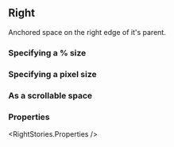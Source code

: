 

<CommonHeader />

<Meta of={RightStories} />

## Right

Anchored space on the right edge of it's parent.

### Specifying a % size

<Canvas of={RightStories.Default} />

### Specifying a pixel size

<Canvas of={RightStories.DefaultPx} />

### As a scrollable space

<Canvas of={RightStories.Scrollable} />

### Properties

<RightStories.Properties />
